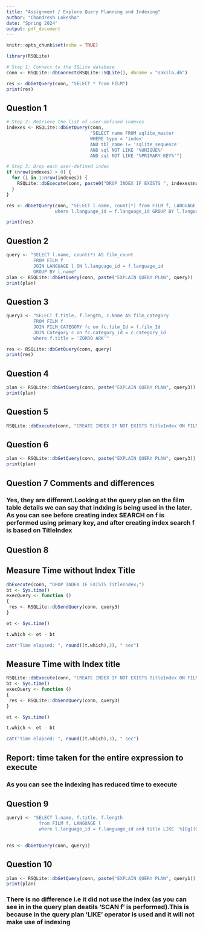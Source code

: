 ```yaml
---
title: "Assignment / Explore Query Planning and Indexing"
author: "Chandresh Lokesha"
date: "Spring 2024"
output: pdf_document
---
```


```r
knitr::opts_chunk$set(echo = TRUE)
```

```r
library(RSQLite)

# Step 1: Connect to the SQLite database
conn <- RSQLite::dbConnect(RSQLite::SQLite(), dbname = "sakila.db")

```

```r
res <- dbGetQuery(conn, "SELECT * from FILM")
print(res)
```

## Question 1
```r
# Step 2: Retrieve the list of user-defined indexes
indexes <- RSQLite::dbGetQuery(conn, 
                               "SELECT name FROM sqlite_master 
                               WHERE type = 'index' 
                               AND tbl_name != 'sqlite_sequence' 
                               AND sql NOT LIKE '%UNIQUE%' 
                               AND sql NOT LIKE '%PRIMARY KEY%'")

# Step 3: Drop each user-defined index
if (nrow(indexes) > 0) {
  for (i in 1:nrow(indexes)) {
    RSQLite::dbExecute(conn, paste0("DROP INDEX IF EXISTS ", indexes$name[i]))
  }
}

res <- dbGetQuery(conn, "SELECT l.name, count(*) from FILM f, LANGUAGE l 
                  where l.language_id = f.language_id GROUP BY l.language_id")

print(res)
```
## Question 2
```r
query <- "SELECT l.name, count(*) AS film_count 
          FROM FILM f 
          JOIN LANGUAGE l ON l.language_id = f.language_id 
          GROUP BY l.name"
plan <- RSQLite::dbGetQuery(conn, paste("EXPLAIN QUERY PLAN", query))
print(plan)
```

## Question 3
```r
query3 <- "SELECT f.title, f.length, c.Name AS film_category
          FROM FILM f 
          JOIN FILM_CATEGORY fc on fc.film_Id = f.film_Id
          JOIN Category c on fc.category_id = c.category_id
          where f.title = 'ZORRO ARK'"

res <- RSQLite::dbGetQuery(conn, query)
print(res)
```

## Question 4
```r

plan <- RSQLite::dbGetQuery(conn, paste("EXPLAIN QUERY PLAN", query3))
print(plan)
```

## Question 5
```r
RSQLite::dbExecute(conn, "CREATE INDEX IF NOT EXISTS TitleIndex ON FILM (TITLE)")

```

## Question 6
```r
plan <- RSQLite::dbGetQuery(conn, paste("EXPLAIN QUERY PLAN", query3))
print(plan)
```
## Question 7 Comments and differences
### Yes, they are different.Looking at the query plan on the film table details we can say that indxing is being used in the later. As you can see before creating index SEARCH on f is performed using primary key, and after creating index search f is based on TitleIndex

## Question 8
## Measure Time without Index Title
```r
dbExecute(conn, "DROP INDEX IF EXISTS TitleIndex;")
bt <- Sys.time()
execQuery <- function ()
{
 res <- RSQLite::dbSendQuery(conn, query3)
}

et <- Sys.time()

t.which <- et - bt

cat("Time elapsed: ", round((t.which),3), " sec")

```

## Measure Time with Index title
```r
RSQLite::dbExecute(conn, "CREATE INDEX IF NOT EXISTS TitleIndex ON FILM (TITLE)")
bt <- Sys.time()
execQuery <- function ()
{
 res <- RSQLite::dbSendQuery(conn, query3)
}

et <- Sys.time()

t.which <- et - bt

cat("Time elapsed: ", round((t.which),3), " sec")


```



## Report: time taken for the entire expression to execute
### As you can see the indexing has reduced time to execute

## Question 9
```r

query1 <- "SELECT l.name, f.title, f.length 
            from FILM f, LANGUAGE l 
            where l.language_id = f.language_id and title LIKE '%[Gg][Oo][Ll][Dd]%';"
            

res <- dbGetQuery(conn, query1)

```

## Question 10
```r
plan <- RSQLite::dbGetQuery(conn, paste("EXPLAIN QUERY PLAN", query1))
print(plan)

```
### There is no difference i.e it did not use the index (as you can see in in the query plan deatils 'SCAN f' is performed).This is because in the query plan 'LIKE' operator is used and it will not make use of indexing
